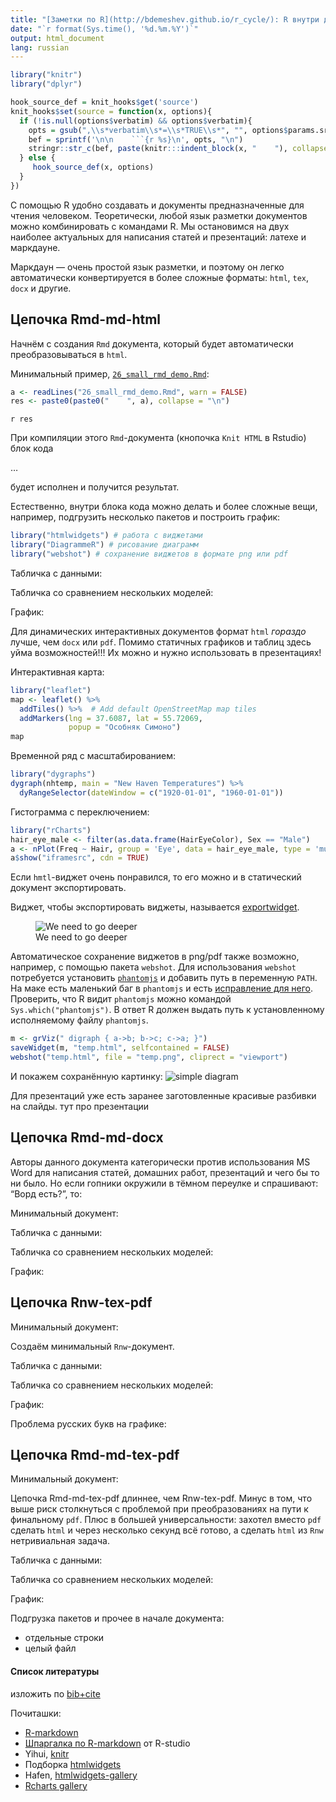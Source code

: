 ```yaml
---
title: "[Заметки по R](http://bdemeshev.github.io/r_cycle/): R внутри документов"
date: "`r format(Sys.time(), '%d.%m.%Y')`"
output: html_document
lang: russian
---
```




```r
library("knitr")
library("dplyr")
```


```r

hook_source_def = knit_hooks$get('source')
knit_hooks$set(source = function(x, options){
  if (!is.null(options$verbatim) && options$verbatim){
    opts = gsub(",\\s*verbatim\\s*=\\s*TRUE\\s*", "", options$params.src)
    bef = sprintf('\n\n    ```{r %s}\n', opts, "\n")
    stringr::str_c(bef, paste(knitr:::indent_block(x, "    "), collapse = '\n'), "\n    ```\n")
  } else {
     hook_source_def(x, options)
  }
})
```

С помощью R удобно создавать и документы предназначенные для чтения человеком. Теоретически, любой язык разметки документов можно комбинировать с командами R. Мы остановимся на двух наиболее актуальных для написания статей и презентаций: латехе и маркдауне. 

Маркдаун --- очень простой язык разметки, и поэтому он легко автоматически конвертируется в более сложные форматы: `html`, `tex`, `docx` и другие.


## Цепочка Rmd-md-html

Начнём с создания `Rmd` документа, который будет автоматически преобразовываться в `html`.

Минимальный пример, [`26_small_rmd_demo.Rmd`](cycle_files/26_small_rmd_demo.Rmd):

```r
a <- readLines("26_small_rmd_demo.Rmd", warn = FALSE)
res <- paste0(paste0("    ", a), collapse = "\n")
```

`r res`

При компиляции этого `Rmd`-документа (кнопочка `Knit HTML` в Rstudio)  блок кода

...

будет исполнен и получится результат.

Естественно, внутри блока кода можно делать и более сложные вещи, например, подгрузить несколько пакетов и построить график:



```r
library("htmlwidgets") # работа с виджетами 
library("DiagrammeR") # рисование диаграмм
library("webshot") # сохранение виджетов в формате png или pdf
```




Табличка с данными:


Табличка со сравнением нескольких моделей:


График:

Для динамических интерактивных документов формат `html` *гораздо* лучше, чем `docx` или `pdf`. Помимо статичных графиков и таблиц здесь уйма возможностей!!! Их можно и нужно использовать в презентациях!

Интерактивная карта:
```r
library("leaflet")
map <- leaflet() %>%
  addTiles() %>%  # Add default OpenStreetMap map tiles
  addMarkers(lng = 37.6087, lat = 55.72069, 
             popup = "Особняк Симоно")
map
```

Временной ряд с масштабированием:
```r
library("dygraphs")
dygraph(nhtemp, main = "New Haven Temperatures") %>% 
  dyRangeSelector(dateWindow = c("1920-01-01", "1960-01-01"))
```

Гистограмма с переключением:
```r
library("rCharts")
hair_eye_male <- filter(as.data.frame(HairEyeColor), Sex == "Male")
a <- nPlot(Freq ~ Hair, group = 'Eye', data = hair_eye_male, type = 'multiBarChart')
a$show("iframesrc", cdn = TRUE)
```

Если `hmtl`-виджет очень понравился, то его можно и в статический документ экспортировать. 

Виджет, чтобы экспортировать виджеты, называется [exportwidget](https://github.com/timelyportfolio/exportwidget). 

![We need to go deeper](http://i2.kym-cdn.com/photos/images/original/000/531/557/a88.jpg)

Автоматическое сохранение виджетов в png/pdf также возможно, например, с помощью пакета `webshot`.  Для использования `webshot` потребуется установить [`phantomjs`](http://phantomjs.org/) и добавить путь в переменную `PATH`. На маке есть маленький баг в `phantomjs` и есть [исправление для него](https://github.com/eugene1g/phantomjs/releases). Проверить, что R видит `phantomjs` можно командой `Sys.which("phantomjs")`. В ответ R должен выдать путь к установленному исполняемому файлу `phantomjs`.

```r
m <- grViz(" digraph { a->b; b->c; c->a; }")
saveWidget(m, "temp.html", selfcontained = FALSE)
webshot("temp.html", file = "temp.png", cliprect = "viewport")
```

И покажем сохранённую картинку:
![simple diagram][simple_diagram]

Для презентаций уже есть заранее заготовленные красивые разбивки на слайды. 
тут про презентации


## Цепочка Rmd-md-docx

Авторы данного документа категорически против использования MS Word для написания статей, домашних работ, презентаций и чего бы то ни было. Но если гопники окружили в тёмном переулке и спрашивают: "Ворд есть?", то:

Минимальный документ:

Табличка с данными:


Табличка со сравнением нескольких моделей:


График:

## Цепочка Rnw-tex-pdf

Минимальный документ:

Создаём минимальный `Rnw`-документ. 

Табличка с данными:


Табличка со сравнением нескольких моделей:


График:


Проблема русских букв на графике:


## Цепочка Rmd-md-tex-pdf

Минимальный документ:

Цепочка Rmd-md-tex-pdf длиннее, чем Rnw-tex-pdf. Минус в том, что выше риск столкнуться с проблемой при преобразованиях на пути к финальному `pdf`.  Плюс в большей универсальности: захотел вместо `pdf` сделать `html` и через несколько секунд всё готово, а сделать `html` из `Rnw` нетривиальная задача.

Табличка с данными:


Табличка со сравнением нескольких моделей:


График:

Подгрузка пакетов и прочее в начале документа:

* отдельные строки
* целый файл

#### Список литературы

изложить по [bib+cite](http://rmarkdown.rstudio.com/authoring_bibliographies_and_citations.html)

Почиташки:

* [R-markdown](http://rmarkdown.rstudio.com/)
* [Шпаргалка по R-markdown](https://www.rstudio.com/resources/cheatsheets/) от R-studio
* Yihui, [knitr](http://yihui.name/knitr/)
* Подборка [htmlwidgets](http://www.htmlwidgets.org/)
* Hafen, [htmlwidgets-gallery](http://hafen.github.io/htmlwidgetsgallery/)
* [Rcharts gallery](http://rcharts.io/gallery/)


[simple_diagram]: temp.png